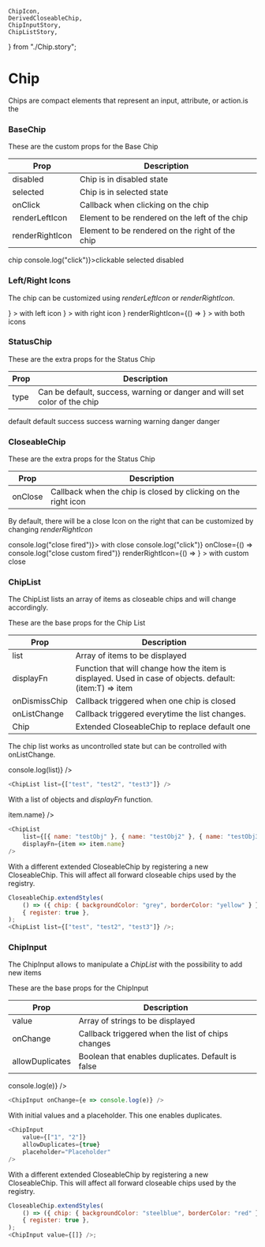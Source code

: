     ChipIcon,
    DerivedCloseableChip,
    ChipInputStory,
    ChipListStory,
} from "./Chip.story";

<Meta title="Components| Chip" />

# Chip

Chips are compact elements that represent an input, attribute, or action.is the

### BaseChip

These are the custom props for the Base Chip

<table width="100%">
    <thead>
        <tr>
            <th>Prop</th>
            <th>Description</th>
        </tr>
    </thead>
    <tbody>
        <tr>
            <td>disabled</td>
            <td>Chip is in disabled state</td>
        </tr>
        <tr>
            <td>selected</td>
            <td>Chip is in selected state</td>
        </tr>
        <tr>
            <td>onClick</td>
            <td>Callback when clicking on the chip</td>
        </tr>
        <tr>
            <td>renderLeftIcon</td>
            <td>Element to be rendered on the left of the chip</td>
        </tr>
        <tr>
            <td>renderRightIcon</td>
            <td>Element to be rendered on the right of the chip</td>
        </tr>
    </tbody>
</table>

<Preview>
    <Story name="BaseChip">
        <div
            style={{
                display: "flex",
                justifyContent: "space-around",
                alignItems: "center",
            }}
        >
            <BaseChip>chip</BaseChip>
            <BaseChip onClick={() => console.log("click")}>clickable</BaseChip>
            <BaseChip selected>selected</BaseChip>
            <BaseChip disabled>disabled</BaseChip>
        </div>
    </Story>
</Preview>

### Left/Right Icons

The chip can be customized using _renderLeftIcon_ or _renderRightIcon_.

<Preview>
    <Story name="IconChip">
        <div
            style={{
                display: "flex",
                justifyContent: "space-around",
                alignItems: "center",
            }}
        >
            <BaseChip
                renderLeftIcon={() => <ChipIcon type="left" name="add" />}
            >
                with left icon
            </BaseChip>
            <BaseChip
                renderRightIcon={() => <ChipIcon type="right" name="add" />}
            >
                with right icon
            </BaseChip>
            <BaseChip
                renderLeftIcon={() => <ChipIcon type="left" name="add" />}
                renderRightIcon={() => <ChipIcon type="right" name="arrow" />}
            >
                with both icons
            </BaseChip>
        </div>
    </Story>
</Preview>

### StatusChip

These are the extra props for the Status Chip

<table width="100%">
    <thead>
        <tr>
            <th>Prop</th>
            <th>Description</th>
        </tr>
    </thead>
    <tbody>
        <tr>
            <td>type</td>
            <td>
                Can be default, success, warning or danger and will set color of
                the chip
            </td>
        </tr>
    </tbody>
</table>

<Preview>
    <Story name="StatusChip">
        <div
            style={{
                display: "flex",
                justifyContent: "space-around",
                alignItems: "center",
            }}
        >
            <StatusChip type="default">default</StatusChip>
            <StatusChip type="default" selected>
                default
            </StatusChip>
            <StatusChip type="success">success</StatusChip>
            <StatusChip type="success" selected>
                success
            </StatusChip>
            <StatusChip type="warning">warning</StatusChip>
            <StatusChip type="warning" selected>
                warning
            </StatusChip>
            <StatusChip type="danger">danger</StatusChip>
            <StatusChip type="danger" selected>
                danger
            </StatusChip>
        </div>
    </Story>
</Preview>

### CloseableChip

These are the extra props for the Status Chip

<table width="100%">
    <thead>
        <tr>
            <th>Prop</th>
            <th>Description</th>
        </tr>
    </thead>
    <tbody>
        <tr>
            <td>onClose</td>
            <td>
                Callback when the chip is closed by clicking on the right icon
            </td>
        </tr>
    </tbody>
</table>

By default, there will be a close Icon on the right that can be customized by changing _renderRightIcon_

<Preview>
    <Story name="CloseableChip">
        <div
            style={{
                display: "flex",
                justifyContent: "space-around",
                alignItems: "center",
            }}
        >
            <CloseableChip onClose={() => console.log("close fired")}>
                with close
            </CloseableChip>
            <CloseableChip
                onClick={() => console.log("click")}
                onClose={() => console.log("close custom fired")}
                renderRightIcon={() => <ChipIcon name="arrow" size={8} />}
            >
                with custom close
            </CloseableChip>
        </div>
    </Story>
</Preview>

### ChipList

The ChipList lists an array of items as closeable chips and will change accordingly.

These are the base props for the Chip List

<table width="100%">
    <thead>
        <tr>
            <th>Prop</th>
            <th>Description</th>
        </tr>
    </thead>
    <tbody>
        <tr>
            <td>list</td>
            <td>Array of items to be displayed</td>
        </tr>
        <tr>
            <td>displayFn</td>
            <td>
                Function that will change how the item is displayed. Used in
                case of objects. default: (item:T) => item
            </td>
        </tr>
        <tr>
            <td>onDismissChip</td>
            <td>Callback triggered when one chip is closed</td>
        </tr>
        <tr>
            <td>onListChange</td>
            <td>Callback triggered everytime the list changes. </td>
        </tr>
        <tr>
            <td>Chip</td>
            <td>Extended CloseableChip to replace default one</td>
        </tr>
    </tbody>
</table>

The chip list works as uncontrolled state but can be controlled with onListChange.

<Preview>
    <Story name="ChipList">
        <ChipList
            list={["test", "test2", "test3", "test", "test2", "test3"]}
            onListChange={list => console.log(list)}
        />
    </Story>
</Preview>

```javascript
<ChipList list={["test", "test2", "test3"]} />
```

With a list of objects and _displayFn_ function.

<Preview>
    <ChipList
        list={[{ name: "testObj" }, { name: "testObj2" }, { name: "testObj3" }]}
        displayFn={item => item.name}
    />
</Preview>

```javascript
<ChipList
    list={[{ name: "testObj" }, { name: "testObj2" }, { name: "testObj3" }]}
    displayFn={item => item.name}
/>
```

With a different extended CloseableChip by registering a new CloseableChip. This will affect all forward closeable chips used by the registry.

<Preview>
    <ChipListStory />
</Preview>

```javascript
CloseableChip.extendStyles(
    () => ({ chip: { backgroundColor: "grey", borderColor: "yellow" } }),
    { register: true },
);
<ChipList list={["test", "test2", "test3"]} />;
```

### ChipInput

The ChipInput allows to manipulate a _ChipList_ with the possibility to add new items

These are the base props for the ChipInput

<table width="100%">
    <thead>
        <tr>
            <th>Prop</th>
            <th>Description</th>
        </tr>
    </thead>
    <tbody>
        <tr>
            <td>value</td>
            <td>Array of strings to be displayed</td>
        </tr>
        <tr>
            <td>onChange</td>
            <td>Callback triggered when the list of chips changes</td>
        </tr>
        <tr>
            <td>allowDuplicates</td>
            <td>Boolean that enables duplicates. Default is false </td>
        </tr>
    </tbody>
</table>

<Preview>
    <Story name="ChipInput">
        <ChipInput onChange={e => console.log(e)} />
    </Story>
</Preview>

```javascript
<ChipInput onChange={e => console.log(e)} />
```

With initial values and a placeholder. This one enables duplicates.

<Preview>
    <ChipInput
        value={["1", "2"]}
        allowDuplicates={true}
        placeholder="Placeholder"
    />
</Preview>

```javascript
<ChipInput
    value={["1", "2"]}
    allowDuplicates={true}
    placeholder="Placeholder"
/>
```

With a different extended CloseableChip by registering a new CloseableChip. This will affect all forward closeable chips used by the registry.

<Preview>
    <ChipInputStory />
</Preview>

```javascript
CloseableChip.extendStyles(
    () => ({ chip: { backgroundColor: "steelblue", borderColor: "red" } }),
    { register: true },
);
<ChipInput value={[]} />;
```
